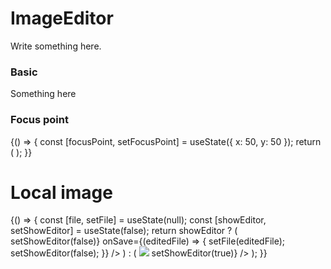 
<Meta title="Components/Media/ImageEditor" component={ImageEditor} />

# ImageEditor

Write something here.

<ArgsTable of={ImageEditor} />

### Basic

<Canvas>
    <Story name="basic">
        <ComponentWrapper>
            <ImageEditor>Something here</ImageEditor>
        </ComponentWrapper>
    </Story>
</Canvas>

### Focus point

<Canvas>
    <Story name="focus point">
        {() => {
            const [focusPoint, setFocusPoint] = useState({
                x: 50,
                y: 50
            });
            return (
                <ComponentWrapper>
                    <ImageEditor
                        url="https://upload.wikimedia.org/wikipedia/commons/thumb/6/6e/Zell_am_See.Wiki.jpeg/1280px-Zell_am_See.Wiki.jpeg"
                        focusPoint={focusPoint}
                        onFocusPointChange={setFocusPoint}
                    />
                </ComponentWrapper>
            );
        }}
    </Story>
</Canvas>

# Local image

<Canvas>
    <Story name="local image">
        {() => {
            const [file, setFile] = useState(null);
            const [showEditor, setShowEditor] = useState(false);
            return showEditor ? (
                <ComponentWrapper>
                    <ImageEditor
                        file={file}
                        onClose={() => setShowEditor(false)}
                        onSave={(editedFile) => {
                            setFile(editedFile);
                            setShowEditor(false);
                        }}
                    />
                </ComponentWrapper>
            ) : (
                <Page>
                    <Card>
                        <CardContent>
                            <Row colSpacing>
                                <Col sm={12}>
                                    <Image
                                        src={file && file.preview}
                                        thumbnail="large"
                                        onClick={() => setShowEditor(true)}
                                    />
                                </Col>
                            </Row>
                        </CardContent>
                    </Card>
                </Page>
            );
        }}
    </Story>
</Canvas>
